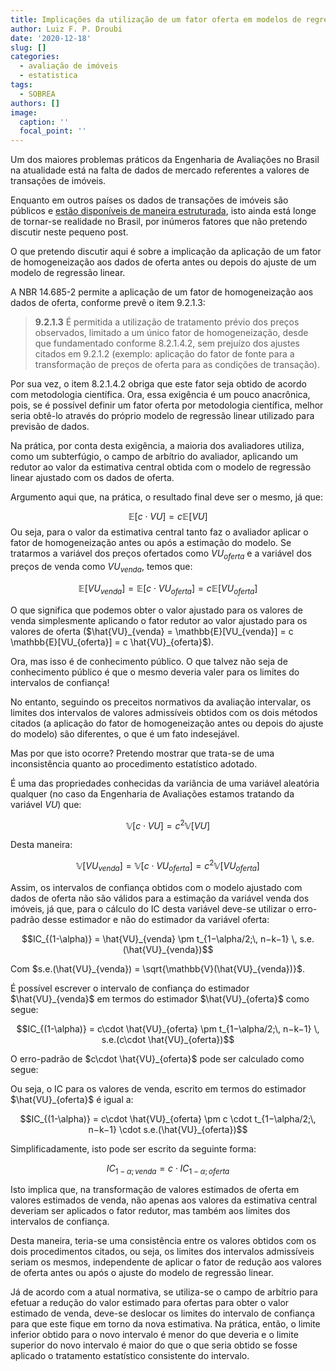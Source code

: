 ```yaml
---
title: Implicações da utilização de um fator oferta em modelos de regressão linear
author: Luiz F. P. Droubi
date: '2020-12-18'
slug: []
categories:
  - avaliação de imóveis
  - estatistica
tags:
  - SOBREA
authors: []
image:
  caption: ''
  focal_point: ''
---
```


Um dos maiores problemas práticos da Engenharia de Avaliações no Brasil na
atualidade está na falta de dados de mercado referentes a valores de transações 
de imóveis.

Enquanto em outros países os dados de transações de imóveis são públicos e 
[estão disponíveis de maneira estruturada](https://www.kaggle.com/c/zillow-prize-1),
isto ainda está longe de tornar-se realidade no Brasil, por inúmeros fatores que
não pretendo discutir neste pequeno post.

O que pretendo discutir aqui é sobre a implicação da aplicação de um fator de
homogeneização aos dados de oferta antes ou depois do ajuste de um modelo de 
regressão linear.

A NBR 14.685-2 permite a aplicação de um fator de homogeneização aos dados de 
oferta, conforme prevê o item 9.2.1.3:

> **9.2.1.3** É permitida a utilização de tratamento prévio dos preços 
observados, limitado a um único fator de homogeneização, desde que fundamentado 
conforme 8.2.1.4.2, sem prejuízo dos ajustes citados em 9.2.1.2 (exemplo: 
aplicação do fator de fonte para a transformação de preços de oferta para as 
condições de transação).

Por sua vez, o item 8.2.1.4.2 obriga que este fator seja obtido de acordo com
metodologia científica. Ora, essa exigência é um pouco anacrônica, pois, se é
possível definir um fator oferta por metodologia científica, melhor seria 
obtê-lo através do próprio modelo de regressão linear utilizado para previsão de 
dados.

Na prática, por conta desta exigência, a maioria dos avaliadores utiliza, como
um subterfúgio, o campo de arbítrio do avaliador, aplicando um redutor ao valor
da estimativa central obtida com o modelo de regressão linear ajustado com os
dados de oferta.

Argumento aqui que, na prática, o resultado final deve ser o mesmo, já que:

$$\mathbb{E}[c \cdot VU] = c\mathbb{E}[VU]$$
Ou seja, para o valor da estimativa central tanto faz o avaliador aplicar o 
fator de homogeneização antes ou após a estimação do modelo. Se tratarmos a 
variável dos preços ofertados como $VU_{oferta}$ e a variável dos preços de 
venda como $VU_{venda}$, temos que:

$$\mathbb{E}[VU_{venda}] = \mathbb{E}[c\cdot VU_{oferta}] = c \mathbb{E}[VU_{oferta}]$$

O que significa que podemos obter o valor ajustado para os valores de venda
simplesmente aplicando o fator redutor ao valor ajustado para os valores de 
oferta ($\hat{VU}_{venda} = \mathbb{E}[VU_{venda}] = c \mathbb{E}[VU_{oferta}] = c \hat{VU}_{oferta}$).

Ora, mas isso é de conhecimento público. O que talvez não seja de conhecimento
público é que o mesmo deveria valer para os limites do intervalos de confiança!

No entanto, seguindo os preceitos normativos da avaliação intervalar, os limites
dos intervalos de valores admissíveis obtidos com os dois métodos citados (a
aplicação do fator de homogeneização antes ou depois do ajuste do modelo) são
diferentes, o que é um fato indesejável.

Mas por que isto ocorre? Pretendo mostrar que trata-se de uma inconsistência 
quanto ao procedimento estatístico adotado.

É uma das propriedades conhecidas da variância de uma variável aleatória 
qualquer (no caso da Engenharia de Avaliações estamos tratando da variável
$VU$) que:

$$\mathbb{V}[c \cdot VU] = c^2\mathbb{V}[VU]$$

Desta maneira:

$$\mathbb{V}[VU_{venda}] = \mathbb{V}[c\cdot VU_{oferta}] = c^2 \mathbb{V}[VU_{oferta}]$$

Assim, os intervalos de confiança obtidos com o modelo ajustado com 
dados de oferta não são válidos para a estimação da variável venda dos imóveis, 
já que, para o cálculo do IC desta variável deve-se utilizar o erro-padrão desse
estimador e não do estimador da variável oferta:

$$IC_{(1-\alpha)} = \hat{VU}_{venda} \pm t_{1−\alpha/2;\, n−k−1} \, s.e.(\hat{VU}_{venda})$$

Com $s.e.(\hat{VU}_{venda}) = \sqrt{\mathbb{V}(\hat{VU}_{venda})}$. 

É possível escrever o intervalo de confiança do estimador $\hat{VU}_{venda}$ 
em termos do estimador $\hat{VU}_{oferta}$ como segue:

$$IC_{(1-\alpha)} = c\cdot \hat{VU}_{oferta} \pm t_{1−\alpha/2;\, n−k−1} \, s.e.(c\cdot \hat{VU}_{oferta})$$

O erro-padrão de $c\cdot \hat{VU}_{oferta}$ pode ser calculado como segue:

\begin{align*}
s.e.(c\cdot \hat{VU}_{oferta}) &= \sqrt{\mathbb{V}(c\cdot \hat{VU}_{oferta})} \\
&= \sqrt{c^2 \mathbb{V}(\hat{VU}_{oferta})} \\
&= c\sqrt{ \mathbb{V}(\hat{VU}_{oferta})} \\
&= c\cdot s.e.(\hat{VU}_{oferta})
\end{align*}

Ou seja, o IC para os valores de venda, escrito em termos do estimador 
$\hat{VU}_{oferta}$ é igual a:

$$IC_{(1-\alpha)} = c\cdot \hat{VU}_{oferta} \pm c \cdot t_{1−\alpha/2;\, n−k−1} \cdot s.e.(\hat{VU}_{oferta})$$

Simplificadamente, isto pode ser  escrito da seguinte forma:

$$IC_{1-\alpha; \, venda} = c\cdot IC_{1-\alpha; \, oferta}$$

Isto implica que, na transformação de valores estimados de oferta em valores
estimados de venda, não apenas aos valores da estimativa central deveriam ser
aplicados o fator redutor, mas também aos limites dos intervalos de confiança.

Desta maneira, teria-se uma consistência entre os valores obtidos com os dois
procedimentos citados, ou seja, os limites dos intervalos admissíveis seriam os
mesmos, independente de aplicar o  fator de redução aos valores de oferta antes 
ou após o ajuste do modelo de regressão linear.

Já de acordo com a atual normativa, se utiliza-se o campo de arbítrio para
efetuar a redução do valor estimado para ofertas para obter o valor estimado de
venda, deve-se deslocar os limites do intervalo de confiança para que este fique
em torno da nova estimativa. Na prática, então, o limite inferior obtido para o
novo intervalo é menor do que deveria e o limite superior do novo intervalo é 
maior do que o que seria obtido se fosse aplicado o tratamento estatístico 
consistente do intervalo.

